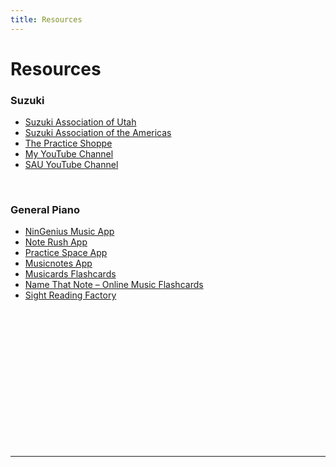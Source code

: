 ```yaml
---
title: Resources
---
```



# Resources

### Suzuki

- [Suzuki Association of Utah](https://suzukimusicutah.org/)
- [Suzuki Association of the Americas](https://suzukiassociation.org/)
- [The Practice Shoppe](https://www.thepracticeshoppe.com/)
- [My YouTube Channel](https://youtube.com/@briannssuzukipianostudio9374)
- [SAU YouTube Channel](https://youtube.com/@suzukimusicutah?si=gcpAfVMk1HVpgc8y)

<br />

### General Piano

- [NinGenius Music App](https://www.myninjamusic.com/)
- [Note Rush App](https://www.noterushapp.com/)
- [Practice Space App](https://www.practicespaceapp.com/)
- [Musicnotes App](https://www.musicnotes.com/)
- [Musicards Flashcards](http://musicards.net/)
- [Name That Note – Online Music Flashcards](https://www.richmanmusicschool.com/products/name-that-note)
- [Sight Reading Factory](https://www.sightreadingfactory.com/app)

<br />
<br />
<br />
<br />
<br />
<br />
<br />
<br />
<br />
<br />
<br />
<br />
<br />

---

<TemplateCredit />
